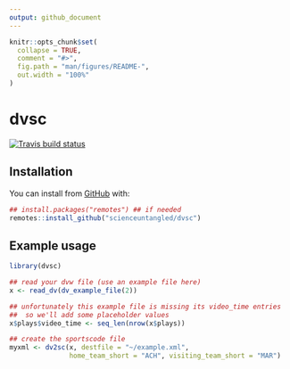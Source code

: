 ```yaml
---
output: github_document
---
```


<!-- README.md is generated from README.Rmd. Please edit that file -->

```r
knitr::opts_chunk$set(
  collapse = TRUE,
  comment = "#>",
  fig.path = "man/figures/README-",
  out.width = "100%"
)
```

# dvsc

<!-- badges: start -->
[![Travis build status](https://travis-ci.org/scienceuntangled/dvsc.svg?branch=master)](https://travis-ci.org/scienceuntangled/dvsc)
<!-- badges: end -->

## Installation

You can install from [GitHub](https://github.com/) with:

```r
## install.packages("remotes") ## if needed
remotes::install_github("scienceuntangled/dvsc")

```

## Example usage

```r
library(dvsc)

## read your dvw file (use an example file here)
x <- read_dv(dv_example_file(2))

## unfortunately this example file is missing its video_time entries
##  so we'll add some placeholder values
x$plays$video_time <- seq_len(nrow(x$plays))

## create the sportscode file
myxml <- dv2sc(x, destfile = "~/example.xml",
               home_team_short = "ACH", visiting_team_short = "MAR")

```


